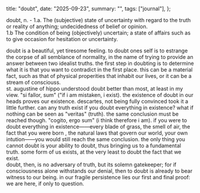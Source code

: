   title: "doubt",
  date: "2025-09-23",
  summary: "",
  tags: ["journal"],
};

doubt, n. - 
1.a. The (subjective) state of uncertainty with regard to the truth or reality of anything; undecidedness of belief or opinion. 
<br />
1.b The condition of being (objectively) uncertain; a state of affairs such as to give occasion for hesitation or uncertainty. 

doubt is a beautiful, yet tiresome feeling. to doubt ones self is to estrange the corpse of all semblance of normality,
in the name of trying to provide an answer between two idealist truths. the first step in doubting is to determine what it is that you want to contradict
in the first place. this can be a material fact, such as that of physical properities that inhabit our lives, or it can be a stream of consciouss.
<br /> 
st. augustine of hippo understood doubt better than most, at least in my view. "si fallor, sum" ("if i am mistaken, i exist).
the existence of doubt in our heads proves our existence. descartes, not being fully convinced took it a little further. 
can any truth exist if you doubt everything in existence? what if nothing can be seen as "veritas" (truth). the same conclusion must be reached though.
"cogito, ergo sum" (i think therefore i am). if you were to doubt everything in existence——every blade of grass, the smell of air, the fact that you were born
, the natural laws that govern our world, your own intution——you would still reach the same conclusion. the only thing you cannot doubt is your ability to doubt,
thus bringing us to a fundamental truth. some form of us exists, at the very least to doubt the fact that we exist.
<br />
doubt, then, is no adversary of truth, but its solemn gatekeeper; 
for if consciousness alone withstands our denial, then to doubt is already to bear witness to our being.
in our fragile persistence lies our first and final proof: we are here, if only to question.